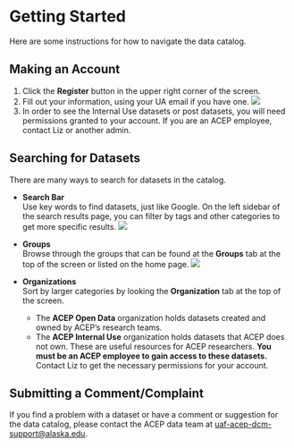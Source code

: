 # Getting Started

Here are some instructions for how to navigate the data catalog.

## Making an Account {.unnumbered}
1. Click the __Register__ button in the upper right corner of the screen.
2. Fill out your information, using your UA email if you have one.
![](images/accountcreation.png)
3. In order to see the Internal Use datasets or post datasets, you will need permissions granted to your account. If you are an ACEP employee, contact Liz or another admin.

## Searching for Datasets {.unnumbered}
There are many ways to search for datasets in the catalog.

- __Search Bar__  
    Use key words to find datasets, just like Google. On the left sidebar of the search results page, you can filter by tags and other categories to get more specific results.
    ![](images/searching.png)
- __Groups__  
    Browse through the groups that can be found at the __Groups__ tab at the top of the screen or listed on the home page. 
![](images/groups.png)
- __Organizations__  
    Sort by larger categories by looking the __Organization__ tab at the top of the screen.

    - The __ACEP Open Data__ organization holds datasets created and owned by ACEP's research teams.
    - The __ACEP Internal Use__ organization holds datasets that ACEP does not own. These are useful resources for ACEP researchers. __You must be an ACEP employee to gain access to these datasets.__ Contact Liz to get the necessary permissions for your account.

## Submitting a Comment/Complaint {.unnumbered}
If you find a problem with a dataset or have a comment or suggestion for the data catalog, please contact the ACEP data team at <uaf-acep-dcm-support@alaska.edu>. 